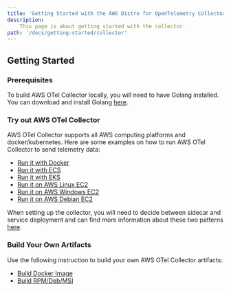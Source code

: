 ```yaml
---
title: 'Getting Started with the AWS Distro for OpenTelemetry Collector'
description:
    This page is about getting started with the collector.
path: '/docs/getting-started/collector'
---
```


## Getting Started
### Prerequisites
To build AWS OTel Collector locally, you will need to have Golang installed. You can download and install Golang [here](https://golang.org/doc/install).

### Try out AWS OTel Collector 
AWS OTel Collector supports all AWS computing platforms and docker/kubernetes. Here are some examples on how to run AWS OTel Collector to send telemetry data:
* [Run it with Docker](https://github.com/aws-observability/aws-otel-collector/blob/main/docs/developers/docker-demo.md)
* [Run it with ECS](https://github.com/aws-observability/aws-otel-collector/blob/main/docs/developers/ecs-demo.md)
* [Run it with EKS](https://github.com/aws-observability/aws-otel-collector/blob/main/docs/developers/eks-demo.md)
* [Run it on AWS Linux EC2](https://github.com/aws-observability/aws-otel-collector/blob/main/docs/developers/linux-rpm-demo.md)
* [Run it on AWS Windows EC2](https://github.com/aws-observability/aws-otel-collector/blob/main/docs/developers/windows-other-demo.md)
* [Run it on AWS Debian EC2](https://github.com/aws-observability/aws-otel-collector/blob/main/docs/developers/debian-deb-demo.md)

When setting up the collector, you will need to decide between sidecar and service deployment and can find more
information about these two patterns [here](/docs/getting-started/collector/sidecar-vs-service).

### Build Your Own Artifacts
Use the following instruction to build your own AWS OTel Collector artifacts:
* [Build Docker Image](https://github.com/aws-observability/aws-otel-collector/blob/main/docs/developers/build-docker.md)
* [Build RPM/Deb/MSI](https://github.com/aws-observability/aws-otel-collector/blob/main/docs/developers/build-aoc.md)